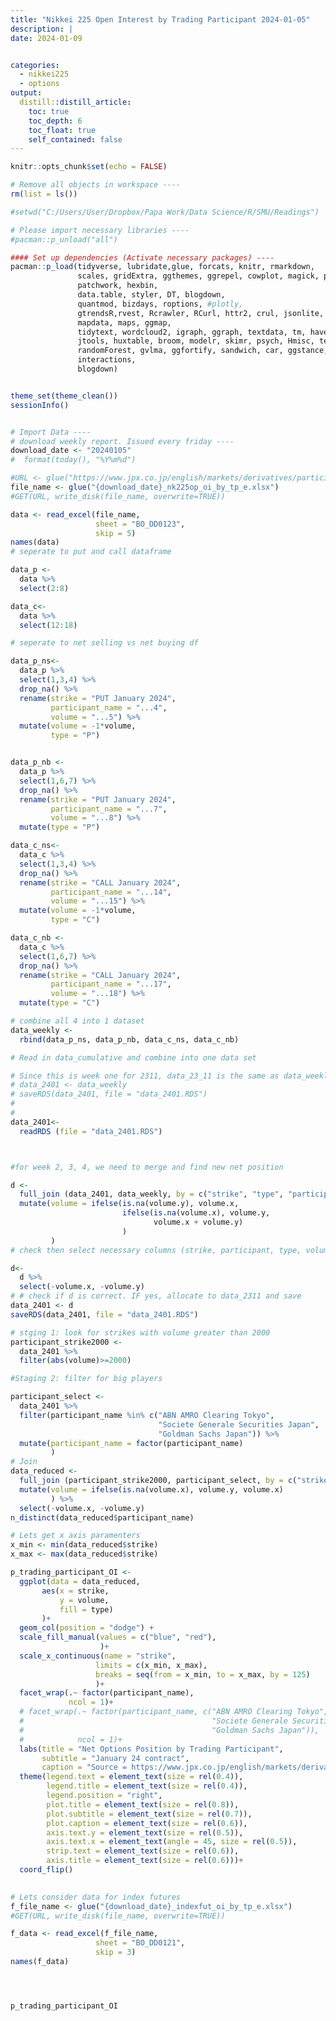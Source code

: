 ```yaml
---
title: "Nikkei 225 Open Interest by Trading Participant 2024-01-05"
description: |
date: 2024-01-09


categories:
  - nikkei225
  - options
output:
  distill::distill_article:
    toc: true
    toc_depth: 6
    toc_float: true    
    self_contained: false
---
```



```r
knitr::opts_chunk$set(echo = FALSE)
```

```r


# Remove all objects in workspace ----
rm(list = ls())

#setwd("C:/Users/User/Dropbox/Papa Work/Data Science/R/SMU/Readings")

# Please import necessary libraries ----
#pacman::p_unload("all")

#### Set up dependencies (Activate necessary packages) ----
pacman::p_load(tidyverse, lubridate,glue, forcats, knitr, rmarkdown,
               scales, gridExtra, ggthemes, ggrepel, cowplot, magick, plotrix, 
               patchwork, hexbin,
               data.table, styler, DT, blogdown,
               quantmod, bizdays, roptions, #plotly,
               gtrendsR,rvest, Rcrawler, RCurl, httr2, crul, jsonlite, RSelenium, httr,
               mapdata, maps, ggmap,
               tidytext, wordcloud2, igraph, ggraph, textdata, tm, haven, readxl,
               jtools, huxtable, broom, modelr, skimr, psych, Hmisc, texreg, GGally,
               randomForest, gvlma, ggfortify, sandwich, car, ggstance, broom.mixed,
               interactions,
               blogdown)


theme_set(theme_clean())
sessionInfo()


# Import Data ----
# download weekly report. Issued every friday ----
download_date <- "20240105"
#  format(today(), "%Y%m%d")

#URL <- glue("https://www.jpx.co.jp/english/markets/derivatives/participant-volume/o4sio7000000346f-att/{download_date}_volume_by_participant_whole_day.xlsx")
file_name <- glue("{download_date}_nk225op_oi_by_tp_e.xlsx")
#GET(URL, write_disk(file_name, overwrite=TRUE))

data <- read_excel(file_name,
                   sheet = "BO_DD0123",
                   skip = 5)
names(data)
# seperate to put and call dataframe

data_p <-
  data %>%
  select(2:8)

data_c<-
  data %>%
  select(12:18)

# seperate to net selling vs net buying df

data_p_ns<-
  data_p %>%
  select(1,3,4) %>%
  drop_na() %>%
  rename(strike = "PUT January 2024",
         participant_name = "...4",
         volume = "...5") %>%
  mutate(volume = -1*volume,
         type = "P")


data_p_nb <-
  data_p %>%
  select(1,6,7) %>%
  drop_na() %>%
  rename(strike = "PUT January 2024",
         participant_name = "...7",
         volume = "...8") %>%
  mutate(type = "P")

data_c_ns<-
  data_c %>%
  select(1,3,4) %>%
  drop_na() %>%
  rename(strike = "CALL January 2024",
         participant_name = "...14",
         volume = "...15") %>%
  mutate(volume = -1*volume,
         type = "C")

data_c_nb <-
  data_c %>%
  select(1,6,7) %>%
  drop_na() %>%
  rename(strike = "CALL January 2024",
         participant_name = "...17",
         volume = "...18") %>%
  mutate(type = "C")

# combine all 4 into 1 dataset
data_weekly <-
  rbind(data_p_ns, data_p_nb, data_c_ns, data_c_nb)

# Read in data_cumulative and combine into one data set

# Since this is week one for 2311, data_23_11 is the same as data_weekly
# data_2401 <- data_weekly
# saveRDS(data_2401, file = "data_2401.RDS")
#
#
data_2401<-
  readRDS (file = "data_2401.RDS")



#for week 2, 3, 4, we need to merge and find new net position

d <-
  full_join (data_2401, data_weekly, by = c("strike", "type", "participant_name")) %>%
  mutate(volume = ifelse(is.na(volume.y), volume.x,
                         ifelse(is.na(volume.x), volume.y,
                                volume.x + volume.y)
                         )
         )
# check then select necessary columns (strike, participant, type, volume)

d<-
  d %>%
  select(-volume.x, -volume.y)
# # check if d is correct. IF yes, allocate to data_2311 and save
data_2401 <- d
saveRDS(data_2401, file = "data_2401.RDS")

# stging 1: look for strikes with volume greater than 2000
participant_strike2000 <-
  data_2401 %>% 
  filter(abs(volume)>=2000)

#Staging 2: filter for big players

participant_select <-
  data_2401 %>% 
  filter(participant_name %in% c("ABN AMRO Clearing Tokyo",
                                 "Societe Generale Securities Japan",
                                 "Goldman Sachs Japan")) %>%
  mutate(participant_name = factor(participant_name)
         )
# Join
data_reduced <-
  full_join (participant_strike2000, participant_select, by = c("strike", "type", "participant_name")) %>% 
  mutate(volume = ifelse(is.na(volume.x), volume.y, volume.x)
         ) %>% 
  select(-volume.x, -volume.y)
n_distinct(data_reduced$participant_name)

# Lets get x axis paramenters
x_min <- min(data_reduced$strike)
x_max <- max(data_reduced$strike)

p_trading_participant_OI <-
  ggplot(data = data_reduced,
       aes(x = strike,
           y = volume,
           fill = type)
       )+
  geom_col(position = "dodge") +
  scale_fill_manual(values = c("blue", "red"),
                    )+
  scale_x_continuous(name = "strike",
                   limits = c(x_min, x_max),
                   breaks = seq(from = x_min, to = x_max, by = 125)
                   )+
  facet_wrap(.~ factor(participant_name),
             ncol = 1)+
  # facet_wrap(.~ factor(participant_name, c("ABN AMRO Clearing Tokyo",
  #                                          "Societe Generale Securities Japan",
  #                                          "Goldman Sachs Japan")),
  #            ncol = 1)+
  labs(title = "Net Options Position by Trading Participant",
       subtitle = "January 24 contract",
       caption = "Source = https://www.jpx.co.jp/english/markets/derivatives/participant-volume/index.html")+
  theme(legend.text = element_text(size = rel(0.4)),
        legend.title = element_text(size = rel(0.4)),
        legend.position = "right",
        plot.title = element_text(size = rel(0.8)),
        plot.subtitle = element_text(size = rel(0.7)),
        plot.caption = element_text(size = rel(0.6)),
        axis.text.y = element_text(size = rel(0.5)),
        axis.text.x = element_text(angle = 45, size = rel(0.5)),
        strip.text = element_text(size = rel(0.6)),
        axis.title = element_text(size = rel(0.6)))+
  coord_flip()
 

# Lets consider data for index futures
f_file_name <- glue("{download_date}_indexfut_oi_by_tp_e.xlsx")
#GET(URL, write_disk(file_name, overwrite=TRUE))

f_data <- read_excel(f_file_name,
                   sheet = "BO_DD0121",
                   skip = 3)
names(f_data)





```
```r
p_trading_participant_OI
```